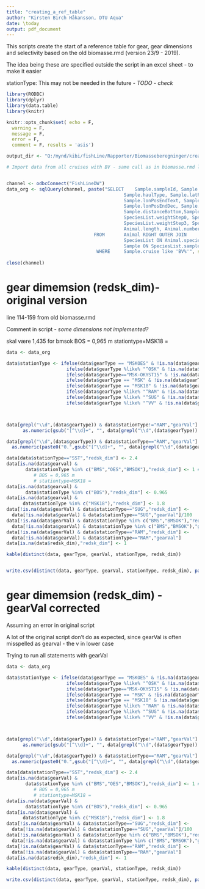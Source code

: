 ```yaml
---
title: "creating_a_ref_table"
author: "Kirsten Birch Håkansson, DTU Aqua"
date: \today
output: pdf_document
---
```


This scripts create the start of a reference table for gear, gear dimensions and selectivity based on the old biomasse.rmd (version 23/9 - 2019).

The idea being these are specified outside the script in an excel sheet - to make it easier

stationType: This may not be needed in the future - *TODO - check*


```r

library(RODBC)
library(dplyr)
library(data.table)
library(knitr)

knitr::opts_chunk$set( echo = F,
  warning = F,
  message = F,
  error = F,
  comment = F, results = 'asis')

output_dir <- "Q:/mynd/kibi/fishLine/Rapporter/Biomasseberegninger/creating_a_new_biomasse_report/output/"

```

```r

# Import data from all cruises with BV - same call as in biomasse.rmd line 87 and on


channel <- odbcConnect("FishLineDW")
data_org <- sqlQuery(channel, paste("SELECT    Sample.sampleId, Sample.year, Sample.cruise, Sample.trip, Sample.station, Sample.stationName,
                                           Sample.haulType, Sample.latPosStartText, Sample.lonPosStartText, Sample.latPosEndText, 
                                           Sample.lonPosEndText, Sample.latPosStartDec, Sample.lonPosStartDec, Sample.latPosEndDec, 
                                           Sample.lonPosEndDec, Sample.fishingtime, Sample.distancePositions, Sample.coursetrack,
                                           Sample.distanceBottom,Sample.haulSpeedBot * 0.514 as haulSpeedBotMS,Sample.gearQuality, SpeciesList.speciesCode, SpeciesList.dfuBase_Category, 
                                           SpeciesList.weightStep0, SpeciesList.weightStep1, SpeciesList.weightStep2, 
                                           SpeciesList.weightStep3, SpeciesList.raisingFactor, Animal.representative, Animal.individNum,
                                           Animal.length, Animal.number, Animal.weight, Animal.sizeSortingDFU, SpeciesList.speciesListId, Animal.animalId, Sample.gearType
                                FROM       Animal RIGHT OUTER JOIN
                                           SpeciesList ON Animal.speciesListId = SpeciesList.speciesListId LEFT JOIN
                                           Sample ON SpeciesList.sampleId = Sample.sampleId
                                 WHERE     Sample.cruise like 'BV%'", sep=""), stringsAsFactors=FALSE) 
                                 
close(channel)

```


# gear dimemsion (redsk_dim)- original version

line 114-159 from old biomasse.rmd

Comment in script - *some dimensions not implemented?*

skal være 1,435 for bmsok
BOS = 0,965 m
stationtype=MSK18 = 

```r

data <- data_org

data$stationType <- ifelse(data$gearType == "MSKOES" & !is.na(data$gearType),"BOS",
                      ifelse(data$gearType %like% "^OSK" & !is.na(data$gearType),"OES",
                      ifelse(data$gearType=="MSK-OKYST15" & !is.na(data$gearType),"BMSOK",
                      ifelse(data$gearType == "MSK" & !is.na(data$gearType),"BMS",
                      ifelse(data$gearType == "MSK18" & !is.na(data$gearType),"BMS18", 
                      ifelse(data$gearType %like% "^RAM" & !is.na(data$gearType),"RAM",
                      ifelse(data$gearType %like% "^SUG" & !is.na(data$gearType),"SUG",
                      ifelse(data$gearType %like% "^VV" & !is.na(data$gearType),"VV","SST"))))))))



data[grepl("\\d",(data$gearType)) & data$stationType!="RAM","gearVal"] <-  
      as.numeric(gsub("[^\\d]+", "", data[grepl("\\d",(data$gearType)) & data$stationType!="RAM",]$gearType, perl=TRUE) )

data[grepl("\\d",(data$gearType)) & data$stationType=="RAM","gearVal"] <-  
  as.numeric(paste0("0.",gsub("[^\\d]+", "", data[grepl("\\d",(data$gearType)) & data$stationType=="RAM",]$gearType, perl=TRUE) ))

data[data$stationType=="SST","redsk_dim"] <- 2.4
data[is.na(data$gearval) & 
       data$stationType %in% c("BMS","OES","BMSOK"),"redsk_dim"] <- 1 # skal være 1,435 for bmsok
          # BOS = 0,965 m
          # stationtype=MSK18 =
data[is.na(data$gearval) &
       data$stationType %in% c("BOS"),"redsk_dim"] <- 0.965
data[is.na(data$gearval) &
      data$stationType %in% c("MSK18"),"redsk_dim"] <- 1.8
data[!is.na(data$gearVal) & data$stationType=="SUG","redsk_dim"] <-
  data[!is.na(data$gearVal) & data$stationType=="SUG","gearVal"]/100
data[!is.na(data$gearVal) & data$stationType %in% c("BMS","BMSOK"),"redsk_dim"] <-
  data[!is.na(data$gearVal) & data$stationType %in% c("BMS","BMSOK"),"gearVal"]/10
data[!is.na(data$gearVal) & data$stationType=="RAM","redsk_dim"] <-
  data[!is.na(data$gearVal) & data$stationType=="RAM","gearVal"]
data[is.na(data$redsk_dim),"redsk_dim"] <- 1

```

```r

kable(distinct(data, gearType, gearVal, stationType, redsk_dim))


write.csv(distinct(data, gearType, gearVal, stationType, redsk_dim), paste0(output_dir, "ref_table_original_", Sys.Date(), ".csv"), row.names = F)

```

# gear dimemsion (redsk_dim) - gearVal corrected

Assuming an error in original script

A lot of the original script don't do as expected, since gearVal is often misspelled as gearval - the v in lower case

Trying to run all statements with gearVal

```r

data <- data_org

data$stationType <- ifelse(data$gearType == "MSKOES" & !is.na(data$gearType),"BOS",
                      ifelse(data$gearType %like% "^OSK" & !is.na(data$gearType),"OES",
                      ifelse(data$gearType=="MSK-OKYST15" & !is.na(data$gearType),"BMSOK",
                      ifelse(data$gearType == "MSK" & !is.na(data$gearType),"BMS",
                      ifelse(data$gearType == "MSK18" & !is.na(data$gearType),"BMS18", 
                      ifelse(data$gearType %like% "^RAM" & !is.na(data$gearType),"RAM",
                      ifelse(data$gearType %like% "^SUG" & !is.na(data$gearType),"SUG",
                      ifelse(data$gearType %like% "^VV" & !is.na(data$gearType),"VV","SST"))))))))



data[grepl("\\d",(data$gearType)) & data$stationType!="RAM","gearVal"] <-  
      as.numeric(gsub("[^\\d]+", "", data[grepl("\\d",(data$gearType)) & data$stationType!="RAM",]$gearType, perl=TRUE) )

data[grepl("\\d",(data$gearType)) & data$stationType=="RAM","gearVal"] <-  
  as.numeric(paste0("0.",gsub("[^\\d]+", "", data[grepl("\\d",(data$gearType)) & data$stationType=="RAM",]$gearType, perl=TRUE) ))

data[data$stationType=="SST","redsk_dim"] <- 2.4
data[is.na(data$gearVal) & 
       data$stationType %in% c("BMS","OES","BMSOK"),"redsk_dim"] <- 1 # skal være 1,435 for bmsok
          # BOS = 0,965 m
          # stationtype=MSK18 =
data[is.na(data$gearVal) &
       data$stationType %in% c("BOS"),"redsk_dim"] <- 0.965
data[is.na(data$gearVal) &
      data$stationType %in% c("MSK18"),"redsk_dim"] <- 1.8
data[!is.na(data$gearVal) & data$stationType=="SUG","redsk_dim"] <-
  data[!is.na(data$gearVal) & data$stationType=="SUG","gearVal"]/100
data[!is.na(data$gearVal) & data$stationType %in% c("BMS","BMSOK"),"redsk_dim"] <-
  data[!is.na(data$gearVal) & data$stationType %in% c("BMS","BMSOK"),"gearVal"]/10
data[!is.na(data$gearVal) & data$stationType=="RAM","redsk_dim"] <-
  data[!is.na(data$gearVal) & data$stationType=="RAM","gearVal"]
data[is.na(data$redsk_dim),"redsk_dim"] <- 1

```


```r

kable(distinct(data, gearType, gearVal, stationType, redsk_dim))

write.csv(distinct(data, gearType, gearVal, stationType, redsk_dim), paste0(output_dir, "ref_table_corrected_gearVal_", Sys.Date(), ".csv"), row.names = F)

```
